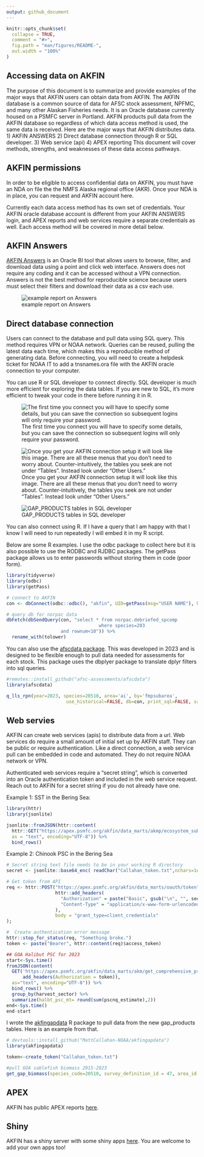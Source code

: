 ```yaml
---
output: github_document
---
```


```r
knitr::opts_chunk$set(
  collapse = TRUE,
  comment = "#>",
  fig.path = "man/figures/README-",
  out.width = "100%"
)
```

## Accessing data on AKFIN

<!-- badges: start -->
<!-- badges: end -->
The purpose of this document is to summarize and provide examples of the major ways that AKFIN users can obtain data from AKFIN.
The AKFIN database is a common source of data for AFSC stock assessment, NPFMC, and many other Alaskan Fisheries needs.
It is an Oracle database currently housed on a PSMFC server in Portland. 
AKFIN products pull data from the AKFIN database so regardless of which data access method is used, the same data is received.
Here are the major ways that AKFIN distributes data.
  1) AKFIN ANSWERS
  2) Direct database connection through R or SQL developer.
  3) Web service (api)
  4) APEX reporting
This document will cover methods, strengths, and weaknesses of these data access pathways.

## AKFIN permissions
In order to be eligible to access confidential data on AKFIN, you must have an NDA on file the the NMFS Alaska regional office (AKR).
Once your NDA is in place, you can request and AKFIN account here.

Currently each data access method has its own set of credentials. Your AKFIN oracle database account is different from your AKFIN ANSWERS login, and APEX reports and web services require a separate credentials as well. Each access method will be covered in more detail below.

## AKFIN Answers
[AKFIN Answers](https://akfinbi.psmfc.org/bi-security-login/login.jsp?msi=false&redirect=L2FuYWx5dGljcy9zYXcuZGxsP2JpZWVob21lJnN0YXJ0UGFnZT0xJmhhc2g9Y0MtckpJLUVnQUhzUlBtMDM5TWZBamZxdkctT0oydlhlc0VON0h2azlyeFFOSlZRZkNMTVlHYWRNdXRTcmF1Wg==) is an Oracle BI tool that allows users to browse, filter, and download data using a point and click web interface. 
Answers does not require any coding and it can be accessed without a VPN connection.
Answers is not the best method for reproducible science because users must select their filters and download their data as a csv each use. 

![example report on Answers](img/crab dashboard.jpg)

## Direct database connection
Users can connect to the database and pull data using SQL query. 
This method requires VPN or NOAA network.
Queries can be reused, pulling the latest data each time, which makes this a reproducible method of generating data.
Before connecting, you will need to create a helpdesk ticket for NOAA IT to add a tnsnames.ora file with the AKFIN oracle connection to your computer.

You can use R or SQL developer to connect directly. SQL developer is much more efficient for exploring the data tables. If you are new to SQL, it’s more efficient to tweak your code in there before running it in R.

![The first time you connect you will have to specify some details, but you can save the connection so subsequent logins will only require your password.](img/sql_developer_new_connection.jpg)



![Once you get your AKFIN connection setup it will look like this image. There are all these menus that you don't need to worry about. Counter-intuitively, the tables you seek are not under “Tables”. Instead look under “Other Users.” ](img/sidebar.png)

![GAP_PRODUCTS tables in SQL developer](img/gap_sql_dev.jpg)

You can also connect using R. If I have a query that I am happy with that I know I will need to run repeatedly I will embed it in my R script. 

Below are some R examples. I use the odbc package to collect here but it is also possible to use the RODBC and RJDBC packages. The getPass package allows us to enter passwords without storing them in code (poor form).

```r
library(tidyverse)
library(odbc)
library(getPass)

# connect to AKFIN
con <- dbConnect(odbc::odbc(), "akfin", UID=getPass(msg="USER NAME"), PWD=getPass())

# query db for norpac data
dbFetch(dbSendQuery(con, "select * from norpac.debriefed_spcomp
                                  where species=203
                    and rownum<10")) %>%
  rename_with(tolower)
```

You can also use the [afscdata package](https://github.com/afsc-assessments/afscdata). This was developed in 2023 and is designed to be flexible enough to pull data needed for assessments for each stock. This package uses the dbplyer package to translate dplyr filters into sql queries.

```r
#remotes::install_github("afsc-assessments/afscdata")
library(afscdata)

q_lls_rpn(year=2023, species=20510, area='ai', by='fmpsubarea', 
                      use_historical=FALSE, db=con, print_sql=FALSE, save=FALSE)
```


## Web servies
AKFIN can create web services (apis) to distribute data from a url. Web services do require a small amount of initial set up by AKFIN staff. They can be public or require authentication. Like a direct connection, a web service pull can be embedded in code and automated. They do not require NOAA network or VPN.

Authenticated web services require a "secret string", which is converted into an Oracle authentication token and included in the web service request. Reach out to AKFIN for a secret string if you do not already have one.

Example 1: SST in the Bering Sea:
```r
library(httr)
library(jsonlite)

jsonlite::fromJSON(httr::content(
  httr::GET("https://apex.psmfc.org/akfin/data_marts/akmp/ecosystem_sub_crw_avg_sst?ecosystem_sub=Southeastern%20Bering%20Sea,Northern%20Bering%20Sea&start_date=20230314&end_date=20230315"),
  as = "text", encoding="UTF-8")) %>%
  bind_rows()

```

Example 2: Chinook PSC in the Bering Sea
```r
# Secret string text file needs to be in your working R directory
secret <- jsonlite::base64_enc( readChar("Callahan_token.txt",nchars=1e6) )

# Get token from API
req <- httr::POST("https://apex.psmfc.org/akfin/data_marts/oauth/token",
                  httr::add_headers(
                    "Authorization" = paste("Basic", gsub("\n", "", secret)),
                    "Content-Type" = "application/x-www-form-urlencoded;charset=UTF-8"
                  ),
                  body = "grant_type=client_credentials"
);

#  Create authentication error message
httr::stop_for_status(req, "Something broke.")
token <- paste("Bearer", httr::content(req)$access_token)

## GOA Halibut PSC for 2023
start<-Sys.time()
fromJSON(content(
  GET('https://apex.psmfc.org/akfin/data_marts/akm/get_comprehensive_psc?startyear=2023&endyear=2023&fmp_area=GOA&species=HLBT',
      add_headers(Authorization = token)),
  as="text", encoding="UTF-8")) %>%
  bind_rows() %>%
  group_by(harvest_sector) %>%
  summarize(halbt_psc_mt= round(sum(pscnq_estimate),2))
end<-Sys.time()
end-start
```

I wrote the [akfingapdata](https://github.com/MattCallahan-NOAA/akfingapdata) R package to pull data from the new gap_products tables. Here is an example from that.

```r
# devtools::install_github("MattCallahan-NOAA/akfingapdata")
library(akfingapdata)

token<-create_token("Callahan_token.txt")

#pull GOA sablefish biomass 2015-2023
get_gap_biomass(species_code=20510, survey_definition_id = 47, area_id = 99903, start_year=2015, end_year = 2023)

```

## APEX
AKFIN has public APEX reports [here](https://reports.psmfc.org/akfin/f?p=501:1000::::::).

## Shiny
AKFIN has a shiny server with some shiny apps [here](https://shinyfin.psmfc.org/). You are welcome to add your own apps too!
